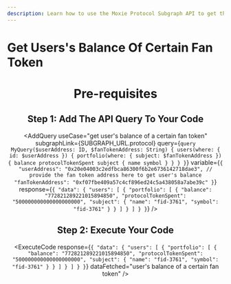 ```yaml
---
description: Learn how to use the Moxie Protocol Subgraph API to get the user's balance of a certain fan token.
---
```



# Get Users's Balance Of Certain Fan Token

<Header
  useCase="get user's balance of a certain fan token"
  apiName="Moxie Protocol Subgraph"
/>

# Pre-requisites

<Prerequisites apiName="Moxie Protocol Subgraph" />

## Step 1: Add The API Query To Your Code

<AddQuery
  useCase="get user's balance of a certain fan token"
  subgraphLink={SUBGRAPH_URL.protocol}
  query={`query MyQuery($userAddress: ID, $fanTokenAddress: String) {
  users(where: { id: $userAddress }) {
    portfolio(where: { subject: $fanTokenAddress }) {
      balance
      protocolTokenSpent
      subject {
        name
        symbol
      }
    }
  }
}`}
  variable={`{
  "userAddress": "0x20e04003c2edfbca86300f6b2e6736142718dae3",
  // provide the fan token address here to get user's balance
  "fanTokenAddress": "0xf07fbe409a57c4cf896ed24c5a438058a7abe39c"
}`}
  response={`{
  "data": {
    "users": [
      {
        "portfolio": [
          {
            "balance": "772821289221015894850",
            "protocolTokenSpent": "500000000000000000000",
            "subject": {
              "name": "fid-3761",
              "symbol": "fid-3761"
            }
          }
        ]
      }
    ]
  }
}`}
/>

## Step 2: Execute Your Code

<ExecuteCode
  response={`{
  "data": {
    "users": [
      {
        "portfolio": [
          {
            "balance": "772821289221015894850",
            "protocolTokenSpent": "500000000000000000000",
            "subject": {
              "name": "fid-3761",
              "symbol": "fid-3761"
            }
          }
        ]
      }
    ]
  }
}`}
  dataFetched="user's balance of a certain fan token"
/>

<DeveloperSupport />
